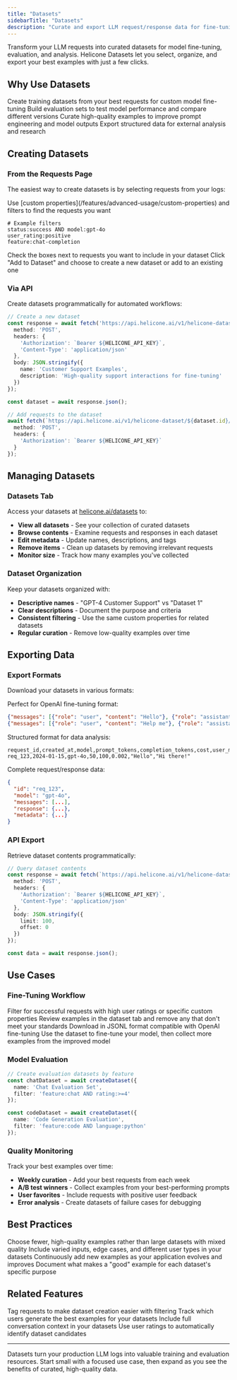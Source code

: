 ```yaml
---
title: "Datasets"
sidebarTitle: "Datasets"
description: "Curate and export LLM request/response data for fine-tuning, evaluation, and analysis"
---
```


Transform your LLM requests into curated datasets for model fine-tuning, evaluation, and analysis. Helicone Datasets let you select, organize, and export your best examples with just a few clicks.

## Why Use Datasets

<CardGroup cols={2}>
<Card title="Fine-Tuning" icon="brain">
  Create training datasets from your best requests for custom model fine-tuning
</Card>
<Card title="Model Evaluation" icon="chart-bar">
  Build evaluation sets to test model performance and compare different versions
</Card>
<Card title="Quality Control" icon="shield-check">
  Curate high-quality examples to improve prompt engineering and model outputs
</Card>
<Card title="Data Analysis" icon="magnifying-glass">
  Export structured data for external analysis and research
</Card>
</CardGroup>

## Creating Datasets

### From the Requests Page

The easiest way to create datasets is by selecting requests from your logs:

<Steps>
<Step title="Filter your requests">
  Use [custom properties](/features/advanced-usage/custom-properties) and filters to find the requests you want
  
  ```
  # Example filters
  status:success AND model:gpt-4o
  user_rating:positive
  feature:chat-completion
  ```
</Step>

<Step title="Select requests">
  Check the boxes next to requests you want to include in your dataset
</Step>

<Step title="Add to dataset">
  Click "Add to Dataset" and choose to create a new dataset or add to an existing one
</Step>
</Steps>

### Via API

Create datasets programmatically for automated workflows:

```typescript
// Create a new dataset
const response = await fetch('https://api.helicone.ai/v1/helicone-dataset', {
  method: 'POST',
  headers: {
    'Authorization': `Bearer ${HELICONE_API_KEY}`,
    'Content-Type': 'application/json'
  },
  body: JSON.stringify({
    name: 'Customer Support Examples',
    description: 'High-quality support interactions for fine-tuning'
  })
});

const dataset = await response.json();

// Add requests to the dataset
await fetch(`https://api.helicone.ai/v1/helicone-dataset/${dataset.id}/request/${requestId}`, {
  method: 'POST',
  headers: {
    'Authorization': `Bearer ${HELICONE_API_KEY}`
  }
});
```

## Managing Datasets

### Datasets Tab

Access your datasets at [helicone.ai/datasets](https://us.helicone.ai/datasets) to:

- **View all datasets** - See your collection of curated datasets
- **Browse contents** - Examine requests and responses in each dataset  
- **Edit metadata** - Update names, descriptions, and tags
- **Remove items** - Clean up datasets by removing irrelevant requests
- **Monitor size** - Track how many examples you've collected

### Dataset Organization

Keep your datasets organized with:

- **Descriptive names** - "GPT-4 Customer Support" vs "Dataset 1"
- **Clear descriptions** - Document the purpose and criteria  
- **Consistent filtering** - Use the same custom properties for related datasets
- **Regular curation** - Remove low-quality examples over time

## Exporting Data

### Export Formats

Download your datasets in various formats:

<Tabs>
<Tab title="Fine-Tuning (JSONL)">
  Perfect for OpenAI fine-tuning format:
  
  ```json
  {"messages": [{"role": "user", "content": "Hello"}, {"role": "assistant", "content": "Hi there!"}]}
  {"messages": [{"role": "user", "content": "Help me"}, {"role": "assistant", "content": "I'd be happy to help!"}]}
  ```
</Tab>

<Tab title="Analysis (CSV)">
  Structured format for data analysis:
  
  ```csv
  request_id,created_at,model,prompt_tokens,completion_tokens,cost,user_message,assistant_response
  req_123,2024-01-15,gpt-4o,50,100,0.002,"Hello","Hi there!"
  ```
</Tab>

<Tab title="Raw (JSON)">
  Complete request/response data:
  
  ```json
  {
    "id": "req_123",
    "model": "gpt-4o",
    "messages": [...],
    "response": {...},
    "metadata": {...}
  }
  ```
</Tab>
</Tabs>

### API Export

Retrieve dataset contents programmatically:

```typescript
// Query dataset contents
const response = await fetch(`https://api.helicone.ai/v1/helicone-dataset/${datasetId}/query`, {
  method: 'POST',
  headers: {
    'Authorization': `Bearer ${HELICONE_API_KEY}`,
    'Content-Type': 'application/json'
  },
  body: JSON.stringify({
    limit: 100,
    offset: 0
  })
});

const data = await response.json();
```

## Use Cases

### Fine-Tuning Workflow

<Steps>
<Step title="Collect examples">
  Filter for successful requests with high user ratings or specific custom properties
</Step>

<Step title="Curate quality">
  Review examples in the dataset tab and remove any that don't meet your standards
</Step>

<Step title="Export for training">
  Download in JSONL format compatible with OpenAI fine-tuning
</Step>

<Step title="Train and iterate">
  Use the dataset to fine-tune your model, then collect more examples from the improved model
</Step>
</Steps>

### Model Evaluation

```typescript
// Create evaluation datasets by feature
const chatDataset = await createDataset({
  name: 'Chat Evaluation Set',
  filter: 'feature:chat AND rating:>=4'
});

const codeDataset = await createDataset({
  name: 'Code Generation Evaluation',
  filter: 'feature:code AND language:python'
});
```

### Quality Monitoring

Track your best examples over time:

- **Weekly curation** - Add your best requests from each week
- **A/B test winners** - Collect examples from your best-performing prompts  
- **User favorites** - Include requests with positive user feedback
- **Error analysis** - Create datasets of failure cases for debugging

## Best Practices

<CardGroup cols={2}>
<Card title="Quality over Quantity" icon="star">
  Choose fewer, high-quality examples rather than large datasets with mixed quality
</Card>

<Card title="Diverse Examples" icon="shuffle">
  Include varied inputs, edge cases, and different user types in your datasets
</Card>

<Card title="Regular Updates" icon="refresh">
  Continuously add new examples as your application evolves and improves
</Card>

<Card title="Clear Criteria" icon="list-check">
  Document what makes a "good" example for each dataset's specific purpose
</Card>
</CardGroup>

## Related Features

<CardGroup cols={2}>
<Card title="Custom Properties" icon="tag" href="/features/advanced-usage/custom-properties">
  Tag requests to make dataset creation easier with filtering
</Card>

<Card title="User Metrics" icon="users" href="/features/advanced-usage/user-metrics">
  Track which users generate the best examples for your datasets
</Card>

<Card title="Sessions" icon="link" href="/features/sessions">
  Include full conversation context in your datasets
</Card>

<Card title="Feedback" icon="message-square" href="/features/advanced-usage/feedback">
  Use user ratings to automatically identify dataset candidates
</Card>
</CardGroup>

---

Datasets turn your production LLM logs into valuable training and evaluation resources. Start small with a focused use case, then expand as you see the benefits of curated, high-quality data.